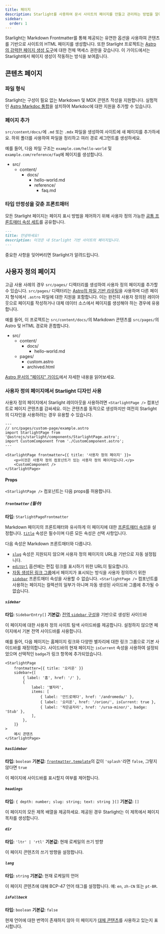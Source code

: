 ```yaml
---
title: 페이지
description: Starlight를 사용하여 문서 사이트의 페이지를 만들고 관리하는 방법을 알아보세요.
sidebar:
  order: 1
---
```


Starlight는 Markdown Frontmatter를 통해 제공되는 유연한 옵션을 사용하여 콘텐츠를 기반으로 사이트의 HTML 페이지를 생성합니다.
또한 Starlight 프로젝트는 [Astro의 강력한 페이지 생성 도구](https://docs.astro.build/ko/basics/astro-pages/)에 대한 전체 액세스 권한을 갖습니다.
이 가이드에서는 Starlight에서 페이지 생성이 작동하는 방식을 보여줍니다.

## 콘텐츠 페이지

### 파일 형식

Starlight는 구성이 필요 없는 Markdown 및 MDX 콘텐츠 작성을 지원합니다.
실험적인 [Astro Markdoc 통합](https://docs.astro.build/ko/guides/integrations-guide/markdoc/)을 설치하여 Markdoc에 대한 지원을 추가할 수 있습니다.

### 페이지 추가

`src/content/docs/`에 `.md` 또는 `.mdx` 파일을 생성하여 사이트에 새 페이지를 추가하세요.
하위 폴더를 사용하여 파일을 정리하고 여러 경로 세그먼트를 생성하세요.

예를 들어, 다음 파일 구조는 `example.com/hello-world` 및 `example.com/reference/faq`에 페이지를 생성합니다.


<FileTree>

- src/
  - content/
    - docs/
      - hello-world.md
      - reference/
        - faq.md

</FileTree>

### 타입 안정성을 갖춘 프론트매터

모든 Starlight 페이지는 페이지 표시 방법을 제어하기 위해 사용자 정의 가능한 [공통 프론트매터 속성 세트](/ko/reference/frontmatter/)를 공유합니다.

```md
---
title: 안녕하세요!
description: 이것은 내 Starlight 기반 사이트의 페이지입니다.
---
```

중요한 사항을 잊어버리면 Starlight가 알려드립니다.

## 사용자 정의 페이지

고급 사용 사례의 경우 `src/pages/` 디렉터리를 생성하여 사용자 정의 페이지를 추가할 수 있습니다.
`src/pages/` 디렉터리는 [Astro의 파일 기반 라우팅](https://docs.astro.build/ko/basics/astro-pages/#파일-기반-라우팅)을 사용하며 다른 페이지 형식에서 `.astro` 파일에 대한 지원을 포함합니다.
이는 완전히 사용자 정의된 레이아웃으로 페이지를 작성하거나 대체 데이터 소스에서 페이지를 생성해야 하는 경우에 유용합니다.

예를 들어, 이 프로젝트는 `src/content/docs/`의 Markdown 콘텐츠를 `src/pages/`의 Astro 및 HTML 경로와 혼합합니다.

<FileTree>

- src/
  - content/
    - docs/
      - hello-world.md
  - pages/
    - custom.astro
    - archived.html

</FileTree>

[Astro 문서의 "페이지" 가이드](https://docs.astro.build/ko/basics/astro-pages/)에서 자세한 내용을 읽어보세요.

### 사용자 정의 페이지에서 Starlight 디자인 사용

사용자 정의 페이지에서 Starlight 레이아웃을 사용하려면 `<StarlightPage />` 컴포넌트로 페이지 콘텐츠를 감싸세요.
이는 콘텐츠를 동적으로 생성하지만 여전히 Starlight의 디자인을 사용하려는 경우 유용할 수 있습니다.

```astro
---
// src/pages/custom-page/example.astro
import StarlightPage from '@astrojs/starlight/components/StarlightPage.astro';
import CustomComponent from './CustomComponent.astro';
---

<StarlightPage frontmatter={{ title: '사용자 정의 페이지' }}>
	<p>이것은 사용자 정의 컴포넌트가 있는 사용자 정의 페이지입니다.</p>
	<CustomComponent />
</StarlightPage>
```

#### Props

`<StarlightPage />` 컴포넌트는 다음 props를 허용합니다.

##### `frontmatter` (필수)

**타입:** `StarlightPageFrontmatter`

Markdown 페이지의 프론트매터와 유사하게 이 페이지에 대한 [프론트매터 속성](/ko/reference/frontmatter/)을 설정합니다.
[`title`](/ko/reference/frontmatter/#title-필수) 속성은 필수이며 다른 모든 속성은 선택 사항입니다.

다음 속성은 Markdown 프론트매터와 다릅니다.

- [`slug`](/ko/reference/frontmatter/#slug) 속성은 지원되지 않으며 사용자 정의 페이지의 URL을 기반으로 자동 설정됩니다.
- [`editUrl`](/ko/reference/frontmatter/#editurl) 옵션에는 편집 링크를 표시하기 위한 URL이 필요합니다.
- [자동 생성된 링크 그룹](/ko/reference/configuration/#sidebar)에서 페이지가 표시되는 방식을 사용자 정의하기 위한 [`sidebar`](/ko/reference/frontmatter/#sidebar) 프론트매터 속성을 사용할 수 없습니다. `<StarlightPage />` 컴포넌트를 사용하는 페이지는 컬렉션의 일부가 아니며 자동 생성된 사이드바 그룹에 추가될 수 없습니다.

##### `sidebar`

**타입:** `SidebarEntry[]`
**기본값:** [전역 `sidebar` 구성](/ko/reference/configuration/#sidebar)을 기반으로 생성된 사이드바

이 페이지에 대한 사용자 정의 사이트 탐색 사이드바를 제공합니다.
설정하지 않으면 페이지에서 기본 전역 사이드바를 사용합니다.

예를 들어, 다음 페이지는 홈페이지 링크와 다양한 별자리에 대한 링크 그룹으로 기본 사이드바를 재정의합니다.
사이드바의 현재 페이지는 `isCurrent` 속성을 사용하여 설정되었으며 선택적인 `badge`가 링크 항목에 추가되었습니다.

```astro {3-13}
<StarlightPage
	frontmatter={{ title: '오리온' }}
	sidebar={[
		{ label: '홈', href: '/' },
		{
			label: '별자리',
			items: [
				{ label: '안드로메다', href: '/andromeda/' },
				{ label: '오리온', href: '/orion/', isCurrent: true },
				{ label: '작은곰자리', href: '/ursa-minor/', badge: 'Stub' },
			],
		},
	]}
>
	예시 콘텐츠
</StarlightPage>
```

##### `hasSidebar`

**타입:** `boolean`
**기본값:** [`frontmatter.template`](/ko/reference/frontmatter/#template)의 값이 `'splash'`라면 `false`, 그렇지 않다면 `true`

이 페이지에 사이드바를 표시할지 여부를 제어합니다.

##### `headings`

**타입:** `{ depth: number; slug: string; text: string }[]`
**기본값:** `[]`

이 페이지의 모든 제목 배열을 제공하세요.
제공된 경우 Starlight는 이 제목에서 페이지 목차를 생성합니다.

##### `dir`

**타입:** `'ltr' | 'rtl'`
**기본값:** 현재 로케일의 쓰기 방향

이 페이지 콘텐츠의 쓰기 방향을 설정합니다.

##### `lang`

**타입:** `string`
**기본값:** 현재 로케일의 언어

이 페이지 콘텐츠에 대해 BCP-47 언어 태그를 설정합니다. 예: `en`, `zh-CN` 또는 `pt-BR`.

##### `isFallback`

**타입:** `boolean`
**기본값:** `false`

현재 언어에 대한 번역이 존재하지 않아 이 페이지가 [대체 콘텐츠](/ko/guides/i18n/#대체-콘텐츠)를 사용하고 있는지 표시합니다.
